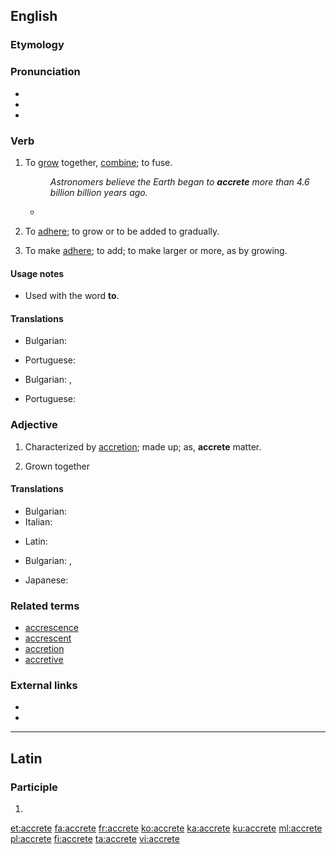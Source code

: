 ==English==
{{was wotd|2007|October|16}}

===Etymology===
{{back-form|accretion|lang=en}}

===Pronunciation===
* {{a|UK|US}}{{IPA|/əˈkriːt/|/əˈkrit/|lang=en}}
* {{audio|en-us-accrete.ogg|Audio (US)|lang=en}}
* {{rhymes|iːt|lang=en}}

===Verb===
{{en-verb|accret}}

# {{context|intransitive|lang=en}} To [[grow]] together, [[combine]]; to fuse.
#: ''Astronomers believe the Earth began to '''accrete''' more than 4.6 billion billion years ago.''
#* {{quote-news|author=Natalie Angier|title=The Moon comes around again &#91;print version: Revisiting a moon that still has secrets to reveal: Supermoon revives interest in its violent origins and hidden face, ''International New York Times'', 10 September 2014, p.&nbsp;8&#93;|url=http://www.nytimes.com/2014/09/09/science/revisiting-the-moon.html|work={{w|The New York Times}}|date=7 September 2014|passage=According to the reigning hypothesis, about 4.5 billion years ago, shortly after Earth had '''accreted''' down into a sphere from its little slub of circumsolar material, another newborn planet &#91;[[Theia]]&#93;, still shaky on its feet, slammed obliquely into Earth with terrifying force.}}
# {{context|intransitive|lang=en}} To [[adhere]]; to grow or to be added to gradually.
# {{context|transitive|lang=en}} To make [[adhere]]; to add; to make larger or more, as by growing.
#: {{rfquotek|Earle}}

====Usage notes====
* {{sense|to fuse}} Used with the word '''to'''.

====Translations====
{{trans-top|to grow together}}
* Bulgarian: {{t|bg|сраствам се}}
{{trans-mid}}
* Portuguese: {{t+|pt|acrescer}}
{{trans-bottom}}
{{trans-top|To adhere; to grow (to); to be added.}}
* Bulgarian: {{t+|bg|прилепвам}}, {{t+|bg|нараствам}}
{{trans-mid}}
* Portuguese: {{t+|pt|acrescer}}
{{trans-bottom}}
{{trans-top|To make adhere; to add.}}
{{trans-mid}}
{{trans-bottom}}

===Adjective===
{{en-adj|-}}

# Characterized by [[accretion]]; made up; as, '''accrete''' matter.
# {{context|botany|lang=en}} Grown together
#: {{rfquotek|Gray}}

====Translations====
{{trans-top|characterized by accretion}}
* Bulgarian: {{t+|bg|сраснат}}
* Italian: {{t|it|accreto}}
{{trans-mid}}
* Latin: {{t|la|accrētus}}
{{trans-bottom}}
{{trans-top|(botany) Grown together}}
* Bulgarian: {{t+|bg|сраснат}}, {{t|bg|срастнал се}}
{{trans-mid}}
* Japanese: {{t|ja|共生の|tr=きょうせい の,kyōsei no|sc=Jpan}}
{{trans-bottom}}

===Related terms===
* [[accrescence]]
* [[accrescent]]
* [[accretion]]
* [[accretive]]

===External links===
* {{R:OneLook}}
* {{R:Webster 1913}}

----

==Latin==

===Participle===
{{la-part-form|accrēte}}

# {{inflection of|accrētus||voc|m|s|lang=la}}

[[et:accrete]]
[[fa:accrete]]
[[fr:accrete]]
[[ko:accrete]]
[[ka:accrete]]
[[ku:accrete]]
[[ml:accrete]]
[[pl:accrete]]
[[fi:accrete]]
[[ta:accrete]]
[[vi:accrete]]